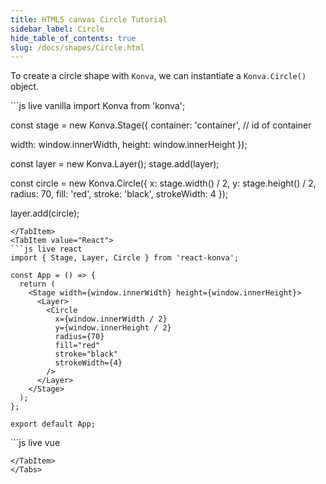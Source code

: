 ```yaml
---
title: HTML5 canvas Circle Tutorial
sidebar_label: Circle
hide_table_of_contents: true
slug: /docs/shapes/Circle.html
---
```


To create a circle shape with `Konva`, we can instantiate a `Konva.Circle()` object.


<Tabs>
  <TabItem value="Vanilla" default>
```js live vanilla
import Konva from 'konva';

const stage = new Konva.Stage({
  container: 'container', // id of container <div>
  width: window.innerWidth,
  height: window.innerHeight
});

const layer = new Konva.Layer();
stage.add(layer);

const circle = new Konva.Circle({
  x: stage.width() / 2,
  y: stage.height() / 2,
  radius: 70,
  fill: 'red',
  stroke: 'black',
  strokeWidth: 4
});

layer.add(circle);
```
</TabItem>
<TabItem value="React">
```js live react
import { Stage, Layer, Circle } from 'react-konva';

const App = () => {
  return (
    <Stage width={window.innerWidth} height={window.innerHeight}>
      <Layer>
        <Circle
          x={window.innerWidth / 2}
          y={window.innerHeight / 2}
          radius={70}
          fill="red"
          stroke="black"
          strokeWidth={4}
        />
      </Layer>
    </Stage>
  );
};

export default App;
```
</TabItem>
<TabItem value="Vue">
```js live vue
<template>
  <v-stage :config="stageSize">
    <v-layer>
      <v-circle :config="circleConfig" />
    </v-layer>
  </v-stage>
</template>

<script setup>
const stageSize = {
  width: window.innerWidth,
  height: window.innerHeight
};

const circleConfig = {
  x: window.innerWidth / 2,
  y: window.innerHeight / 2,
  radius: 70,
  fill: 'red',
  stroke: 'black',
  strokeWidth: 4
};
</script>
```
</TabItem>
</Tabs>
